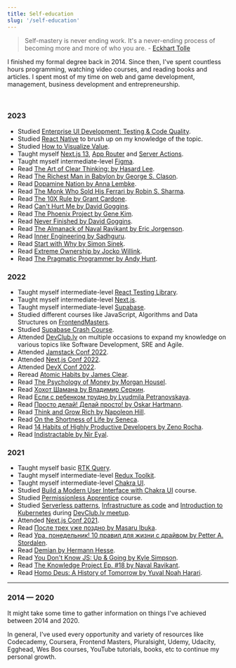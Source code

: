 ```yaml
---
title: Self-education
slug: '/self-education'
---
```


> Self-mastery is never ending work. It's a never-ending process of becoming more and more of who you are. - [Eckhart Tolle](https://www.goodreads.com/author/show/4493.Eckhart_Tolle)

I finished my formal degree back in 2014. Since then, I've spent countless hours programming, watching video courses, and reading books and articles. I spent most of my time on web and game development, management, business development and entrepreneurship.

<br />

### 2023

- Studied [Enterprise UI Development: Testing & Code Quality](https://frontendmasters.com/courses/enterprise-ui-dev/).
- Studied [React Native](https://frontendmasters.com/courses/react-native-v2/) to brush up on my knowledge of the topic.
- Studied [How to Visualize Value](https://visualizevalue.com/products/how-to-visualize-value).
- Taught myself [Next.js 13](https://nextjs.org/), [App Router](https://nextjs.org/docs/app) and [Server Actions](https://nextjs.org/docs/app/building-your-application/data-fetching/forms-and-mutations).
- Taught myself intermediate-level [Figma](https://figma.com/).
- Read [The Art of Clear Thinking: by Hasard Lee](https://www.goodreads.com/book/show/61885108-the-art-of-clear-thinking).
- Read [The Richest Man in Babylon by George S. Clason](https://www.goodreads.com/book/show/1052.The_Richest_Man_in_Babylon).
- Read [Dopamine Nation by Anna Lembke](https://www.goodreads.com/book/show/55723020-dopamine-nation).
- Read [The Monk Who Sold His Ferrari by Robin S. Sharma](https://www.goodreads.com/book/show/43877.The_Monk_Who_Sold_His_Ferrari).
- Read [The 10X Rule by Grant Cardone](https://www.goodreads.com/book/show/10339170-the-10x-rule).
- Read [Can't Hurt Me by David Goggins](https://www.goodreads.com/book/show/41721428-can-t-hurt-me).
- Read [The Phoenix Project by Gene Kim](https://www.goodreads.com/book/show/17255186-the-phoenix-project).
- Read [Never Finished by David Goggins](https://www.goodreads.com/book/show/63079845-never-finished).
- Read [The Almanack of Naval Ravikant by Eric Jorgenson](https://www.goodreads.com/book/show/55148500-the-almanack-of-naval-ravikant).
- Read [Inner Engineering by Sadhguru](https://www.goodreads.com/en/book/show/29513878).
- Read [Start with Why by Simon Sinek](https://www.goodreads.com/book/show/7108725-start-with-why).
- Read [Extreme Ownership by Jocko Willink](https://www.goodreads.com/book/show/23848190-extreme-ownership).
- Read [The Pragmatic Programmer by Andy Hunt](https://www.goodreads.com/book/show/4099.The_Pragmatic_Programmer).

### 2022

- Taught myself intermediate-level [React Testing Library](https://testing-library.com/).
- Taught myself intermediate-level [Next.js](https://nextjs.org/).
- Taught myself intermediate-level [Supabase](https://supabase.io/).
- Studied different courses like JavaScript, Algorithms and Data Structures on [FrontendMasters](https://frontendmasters.com/).
- Studied [Supabase Crash Course](https://www.youtube.com/watch?v=7uKQBl9uZ00).
- Attended [DevClub.lv](https://devclub.lv/) on multiple occasions to expand my knowledge on various topics like Software Development, SRE and Agile.
- Attended [Jamstack Conf 2022](https://jamstack.org/conf/).
- Attended [Next.js Conf 2022](https://nextjs.org/conf).
- Attended [DevX Conf 2022](https://devxconf.org/).
- Reread [Atomic Habits by James Clear](https://www.goodreads.com/book/show/40121378-atomic-habits).
- Read [The Psychology of Money by Morgan Housel](https://www.goodreads.com/book/show/41881472).
- Read [Хохот Шамана by Владимир Серкин](https://www.goodreads.com/book/show/8528146).
- Read [Если с ребенком трудно by Lyudmila Petranovskaya](https://www.goodreads.com/book/show/19359644).
- Read [Просто делай! Делай просто! by Oskar Hartmann](https://www.goodreads.com/book/show/50389217).
- Read [Think and Grow Rich by Napoleon Hill](https://www.goodreads.com/book/show/30186948-think-and-grow-rich).
- Read [On the Shortness of Life by Seneca](https://www.goodreads.com/book/show/97412.On_the_Shortness_of_Life).
- Read [14 Habits of Highly Productive Developers by Zeno Rocha](https://www.goodreads.com/en/book/show/54438214-14-habits-of-highly-productive-developers).
- Read [Indistractable by Nir Eyal](https://www.goodreads.com/book/show/44595007-indistractable).

### 2021

- Taught myself basic [RTK Query](https://redux-toolkit.js.org/rtk-query/overview).
- Taught myself intermediate-level [Redux Toolkit](https://redux-toolkit.js.org/).
- Taught myself intermediate-level [Chakra UI](https://chakra-ui.com/).
- Studied [Build a Modern User Interface with Chakra UI](https://egghead.io/courses/build-a-modern-user-interface-with-chakra-ui-fac68106) course.
- Studied [Permissionless Apprentice](https://shop.visualizevalue.com/products/the-permissionless-apprentice) course.
- Studied [Serverless patterns](https://www.slideshare.net/aestasit/serverless-patterns-243427752), [Infrastructure as code](https://github.com/groovy-sky/iac-presentation) and [Introduction to Kubernetes](https://github.com/joellord/kube-kitchen) during [DevClub.lv meetup](https://devclub.lv/announcement-of-iac-focused-93rd-online-devclub-lv/).
- Attended [Next.js Conf 2021](https://nextjs.org/conf).
- Read [После трех уже поздно by Masaru Ibuka](https://www.goodreads.com/en/book/show/35921085).
- Read [Ура, понедельник! 10 правил для жизни с драйвом by Petter A. Stordalen](https://www.goodreads.com/book/show/58945688-10).
- Read [Demian by Hermann Hesse](https://www.goodreads.com/book/show/24861.Demian).
- Read [You Don't Know JS: Up & Going by Kyle Simpson](https://www.goodreads.com/book/show/25136217-you-don-t-know-js).
- Read [The Knowledge Project Ep. #18 by Naval Ravikant](https://www.goodreads.com/book/show/51114316-the-knowledge-project-ep-18).
- Read [Homo Deus: A History of Tomorrow by Yuval Noah Harari](https://www.goodreads.com/book/show/31138556-homo-deus).

---

### 2014 — 2020

It might take some time to gather information on things I've achieved between 2014 and 2020.

In general, I've used every opportunity and variety of resources like Codecademy, Coursera, Frontend Masters, Pluralsight, Udemy, Udacity, Egghead, Wes Bos courses, YouTube tutorials, books, etc to continue my personal growth.

